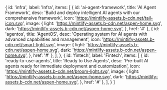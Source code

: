   {
    id: 'infra',
    label: 'Infra',
    items: [
      {
        id: 'ai-agent-framework',
        title: 'AI Agent Framework',
        desc: 'Build and deploy intelligent AI agents with our comprehensive framework',
        icon: 'https://mintlify-assets.b-cdn.net/tail-icon.svg',
        image: {
          light: 'https://mintlify-assets.b-cdn.net/aspen-home.svg',
          dark: 'https://mintlify-assets.b-cdn.net/aspen-home.svg',
        },
        href: '#'
      },
      {
        id: 'agentos',
        title: 'AgentOS',
        desc: 'Operating system for AI agents with advanced capabilities and management',
        icon: 'https://mintlify-assets.b-cdn.net/smart-light.svg',
        image: {
          light: 'https://mintlify-assets.b-cdn.net/aspen-home.svg',
          dark: 'https://mintlify-assets.b-cdn.net/aspen-home.svg',
        },
        href: '#'
      },
    ],
  },
  {
    id: 'fintech',
    label: 'Fintech',
    items: [
      {
        id: 'ready-to-use-agents',
        title: 'Ready to Use Agents',
        desc: 'Pre-built AI agents ready for immediate deployment and customization',
        icon: 'https://mintlify-assets.b-cdn.net/broom-light.svg',
        image: {
          light: 'https://mintlify-assets.b-cdn.net/aspen-home.svg',
          dark: 'https://mintlify-assets.b-cdn.net/aspen-home.svg',
        },
        href: '#'
      },
    ],
  }
]